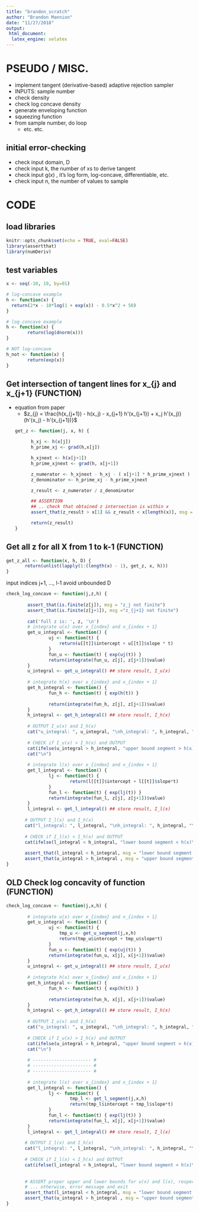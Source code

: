 ```yaml
---
title: "brandon_scratch"
author: "Brandon Mannion"
date: "11/27/2018"
output: 
 html_document:
  latex_engine: xelatex
---
```


# PSEUDO / MISC.
- implement tangent (derivative-based) adaptive rejection sampler
- INPUTS: sample number
- check density
- check log concave density
- generate enveloping function
- squeezing function
- from sample number, do loop
  - etc. etc. 

## initial error-checking
- check input domain, D
- check input k, the number of xs to derive tangent
- check input g(x) , it's log form, log-concave, differentiable, etc.
- check input n, the number of values to sample

# CODE

## load libraries
```r
knitr::opts_chunk$set(echo = TRUE, eval=FALSE)
library(assertthat)
library(numDeriv)
```
  
## test variables
```r
x <- seq(-10, 10, by=01)

# log-concave example
h <- function(x) {
  return(2*x - 10*log(1 + exp(x)) - 0.5*x^2 + 50)
}

# log-concave example
h <- function(x) {
        return(log(dnorm(x))) 
}

# NOT log-concave
h_not <- function(x) {
        return(exp(x))    
}
```

## Get intersection of tangent lines for x_{j} and x_{j+1} (FUNCTION)
- equation from paper
    - $z_{j} = \frac{h(x_{j+1}) - h(x_j) - x_{j+1} h'(x_{j+1}) + x_j h'(x_j)}{h'(x_j) - h'(x_{j+1})}$
```r
get_z <- function(j, x, h) {
        
        h_xj <- h(x[j])
        h_prime_xj <- grad(h,x[j])
        
        h_xjnext <- h(x[j+1])
        h_prime_xjnext <- grad(h, x[j+1])
  
        z_numerator <- h_xjnext - h_xj - ( x[j+1] * h_prime_xjnext ) + (x[j] * h_prime_xj)
        z_denominator <- h_prime_xj - h_prime_xjnext
        
        z_result <- z_numerator / z_denominator 
        
        ## ASSERTION 
        ## .. check that obtained z intersection is within x
        assert_that(z_result > x[1] && z_result < x[length(x)], msg = "z intersection is outside of X")
       
        return(z_result) 
}
```

## Get all z for all X from 1 to k-1 (FUNCTION)
```r
get_z_all <- function(x, h, D) {
       return(unlist(lapply(1:(length(x) - 1), get_z, x, h)))
}
```


input indices j+1, ..., l-1
avoid unbounded D
```r
check_log_concave <- function(j,z,h) {
        
        assert_that(is.finite(z[j]), msg = "z_j not finite")
        assert_that(is.finite(z[j+1]), msg ="z_{j+1} not finite")
        
        cat('full z is: ', z, '\n')
        # integrate u(x) over x_{index} and x_{index + 1}
        get_u_integral <- function() {
                uj <- function(t) {
                    return(u[[t]]$intercept + u[[t]]$slope * t)
                }
                fun_u <- function(t) { exp(uj(t)) }
                return(integrate(fun_u, z[j], z[j+1])$value)
        }
        u_integral <- get_u_integral() ## store result, I_u(x)
        
        # integrate h(x) over x_{index} and x_{index + 1}
        get_h_integral <- function() {
                fun_h <- function(t) { exp(h(t)) }
                
                return(integrate(fun_h, z[j], z[j+1])$value)
        }
        h_integral <- get_h_integral() ## store result, I_h(x)
        
        # OUTPUT I_u(x) and I_h(x)
        cat("u_integral: ", u_integral, "\nh_integral: ", h_integral, "\n")
        
        # CHECK if I_u(x) > I_h(x) and OUTPUT 
        cat(ifelse(u_integral > h_integral, "upper bound segment > h(x)\n" , "ERROR upper bound segment < h(x)\n"))
        cat("\n")
        
        # integrate l(x) over x_{index} and x_{index + 1}
        get_l_integral <- function() {
                lj <- function(t) {
                        return(l[[t]]$intercept + l[[t]]$slope*t)
                }
                fun_l <- function(t) { exp(lj(t)) }
                return(integrate(fun_l, z[j], z[j+1])$value)
        }
        l_integral <- get_l_integral() ## store result, I_l(x)
        
       # OUTPUT I_l(x) and I_h(x) 
       cat("l_integral: ", l_integral, "\nh_integral: ", h_integral, "\n")
       
       # CHECK if I_l(x) < I_h(x) and OUTPUT 
       cat(ifelse(l_integral < h_integral, "lower bound segment < h(x)\n" , "ERROR lower bound segment > h(x)\n"))
       
       assert_that(l_integral < h_integral, msg = "lower bound segment is not less than INPUT density")
       assert_that(u_integral > h_integral , msg = "upper bound segment is not greater than INPUT density")
}
```




## OLD Check log concavity of function (FUNCTION)
```r
check_log_concave <- function(j,x,h) {
        
        # integrate u(x) over x_{index} and x_{index + 1}
        get_u_integral <- function() {
                uj <- function(t) {
                    tmp_u <- get_u_segment(j,x,h)
                    return(tmp_u$intercept + tmp_u$slope*t)
                }
                fun_u <- function(t) { exp(uj(t)) }
                return(integrate(fun_u, x[j], x[j+1])$value)
        }
        u_integral <- get_u_integral() ## store result, I_u(x)
        
        # integrate h(x) over x_{index} and x_{index + 1}
        get_h_integral <- function() {
                fun_h <- function(t) { exp(h(t)) }
                
                return(integrate(fun_h, x[j], x[j+1])$value)
        }
        h_integral <- get_h_integral() ## store result, I_h(x)
        
        # OUTPUT I_u(x) and I_h(x)
        cat("u_integral: ", u_integral, "\nh_integral: ", h_integral, "\n")
        
        # CHECK if I_u(x) > I_h(x) and OUTPUT 
        cat(ifelse(u_integral > h_integral, "upper bound segment > h(x)\n" , "ERROR upper bound segment < h(x)\n"))
        cat("\n")
        
        # ---------------------- # 
        # ---------------------- # 
        # ---------------------- # 
        
        # integrate l(x) over x_{index} and x_{index + 1}
        get_l_integral <- function() {
                lj <- function(t) {
                        tmp_l <- get_l_segment(j,x,h)
                        return(tmp_l$intercept + tmp_l$slope*t)
                }
                fun_l <- function(t) { exp(lj(t)) }
                return(integrate(fun_l, x[j], x[j+1])$value)
        }
        l_integral <- get_l_integral() ## store result, I_l(x)
        
       # OUTPUT I_l(x) and I_h(x) 
       cat("l_integral: ", l_integral, "\nh_integral: ", h_integral, "\n")
       
       # CHECK if I_l(x) < I_h(x) and OUTPUT 
       cat(ifelse(l_integral < h_integral, "lower bound segment < h(x)\n" , "ERROR lower bound segment > h(x)\n"))
       
       
       # ASSERT proper upper and lower bounds for u(x) and l(x), respectively
       # ... otherwise, error message and exit 
       assert_that(l_integral < h_integral, msg = "lower bound segment is not less than INPUT density")
       assert_that(u_integral > h_integral , msg = "upper bound segment is not greater than INPUT density")
}
```
